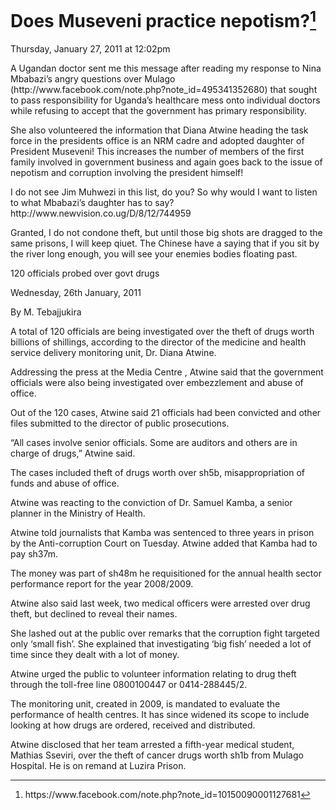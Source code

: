# Does Museveni practice nepotism?^[https://www.facebook.com/note.php?note_id=10150090001127681] 

Thursday, January 27, 2011 at 12:02pm


A Ugandan doctor sent me this message after reading my response to Nina Mbabazi's angry questions over Mulago (http://www.facebook.com/note.php?note_id=495341352680) that sought to pass responsibility for Uganda's healthcare mess onto individual doctors while refusing to accept that the government has primary responsibility.

She also volunteered the information that Diana Atwine heading the task force in the presidents office is an NRM cadre and adopted daughter of President Museveni! This increases the number of members of the first family involved in government business and again goes back to the issue of nepotism and corruption involving the president himself!

I do not see Jim Muhwezi in this list, do you? So why would I want to listen to what Mbabazi's daughter has to say? http://www.newvision.co.ug/D/8/12/744959

Granted, I do not condone theft, but until those big shots are dragged to the same prisons, I will keep qiuet. The Chinese have a saying that if you sit by the river long enough, you will see your enemies bodies floating past.

120 officials probed over govt drugs

Wednesday, 26th January, 2011

By M. Tebajjukira

A total of 120 officials are being investigated over the theft of drugs worth billions of shillings, according to the director of the medicine and health service delivery monitoring unit, Dr. Diana Atwine.

Addressing the press at the Media Centre , Atwine said that the government officials were also being investigated over embezzlement and abuse of office.

Out of the 120 cases, Atwine said 21 officials had been convicted and other files submitted to the director of public prosecutions.

"All cases involve senior officials. Some are auditors and others are in charge of drugs," Atwine said.

The cases included theft of drugs worth over sh5b, misappropriation of funds and abuse of office.

Atwine was reacting to the conviction of Dr. Samuel Kamba, a senior planner in the Ministry of Health.

Atwine told journalists that Kamba was sentenced to three years in prison by the Anti-corruption Court on Tuesday. Atwine added that Kamba had to pay sh37m.

The money was part of sh48m he requisitioned for the annual health sector performance report for the year 2008/2009.

Atwine also said last week, two medical officers were arrested over drug theft, but declined to reveal their names.

She lashed out at the public over remarks that the corruption fight targeted only 'small fish'. She explained that investigating 'big fish' needed a lot of time since they dealt with a lot of money.

Atwine urged the public to volunteer information relating to drug theft through the toll-free line 0800100447 or 0414-288445/2.

The monitoring unit, created in 2009, is mandated to evaluate the performance of health centres. It has since widened its scope to include looking at how drugs are ordered, received and distributed.

Atwine disclosed that her team arrested a fifth-year medical student, Mathias Sseviri, over the theft of cancer drugs worth sh1b from Mulago Hospital. He is on remand at Luzira Prison.
